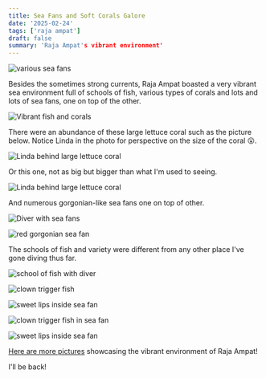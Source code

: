 ```yaml
---
title: Sea Fans and Soft Corals Galore
date: '2025-02-24'
tags: ['raja ampat']
draft: false
summary: 'Raja Ampat's vibrant environment'
---
```


<Image
  src="/static/images/raja-sea-fans/sun-shot.jpg"
  width={800}
  height={840}
  alt="various sea fans"
/>

Besides the sometimes strong currents, Raja Ampat boasted a very vibrant sea environment full of schools of fish, various types of corals and lots and lots of sea fans, one on top of the other.

<Image
  src="/static/images/raja-sea-fans/raja-fish-corals.jpg"
  width={800}
  height={840}
  alt="Vibrant fish and corals"
/>

There were an abundance of these large lettuce coral such as the picture below. Notice Linda in the photo for perspective on the size of the coral 😮.

<Image
  src="/static/images/raja-sea-fans/Linda-lettuce-coral.jpg"
  width={800}
  height={840}
  alt="Linda behind large lettuce coral"
/>

Or this one, not as big but bigger than what I'm used to seeing.

<Image
  src="/static/images/raja-sea-fans/linda-sea-fan.jpg"
  width={800}
  height={840}
  alt="Linda behind large lettuce coral"
/>

And numerous gorgonian-like sea fans one on top of other.

<Image
  src="/static/images/raja-sea-fans/linda-many-fans.jpg"
  width={800}
  height={840}
  alt="Diver with sea fans"
/>

<Image
  src="/static/images/raja-sea-fans/red-gorgonian.jpg"
  width={800}
  height={840}
  alt="red gorgonian sea fan"
/>

The schools of fish and variety were different from any other place I've gone diving thus far.

<Image
  src="/static/images/raja-sea-fans/schools-linda.jpg"
  width={800}
  height={840}
  alt="school of fish with diver"
/>

<Image
  src="/static/images/raja-sea-fans/clown-trigger-fish.jpg"
  width={800}
  height={840}
  alt="clown trigger fish"
/>

<Image
  src="/static/images/raja-sea-fans/sweet-lips-fan.jpg"
  width={800}
  height={840}
  alt="sweet lips inside sea fan"
/>

<Image
  src="/static/images/raja-sea-fans/clown-sea-fan.jpg"
  width={800}
  height={840}
  alt="clown trigger fish in sea fan"
/>

<Image
  src="/static/images/raja-sea-fans/fish-sea-fan.jpg"
  width={800}
  height={840}
  alt="sweet lips inside sea fan"
/>

[Here are more pictures](https://generosalitton.smugmug.com/Raja-Sea-Fans/n-RSgBbk) showcasing the vibrant environment of Raja Ampat!

I'll be back!
